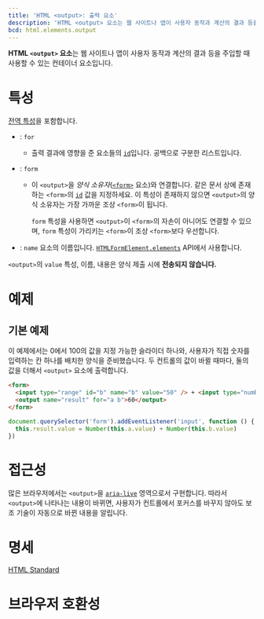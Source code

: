 ```yaml
---
title: 'HTML <output>: 출력 요소'
description: 'HTML <output> 요소는 웹 사이트나 앱이 사용자 동작과 계산의 결과 등을 주입할 때 사용할 수 있는 컨테이너 요소입니다.'
bcd: html.elements.output
---
```


**HTML `<output>` 요소**는 웹 사이트나 앱이 사용자 동작과 계산의 결과 등을 주입할 때 사용할 수 있는 컨테이너 요소입니다.

# 특성

[전역 특성](/docs/Web/HTML/Global_attributes)을 포함합니다.

- : `for`
  - 출력 결과에 영향을 준 요소들의 [`id`](/docs/Web/HTML/Global_attributes#term-id)입니다. 공백으로 구분한 리스트입니다.
- : `form`

  - 이 `<output>`을 _양식 소유자_([`<form>`](./form) 요소)와 연결합니다. 같은 문서 상에 존재하는 `<form>`의 [`id`](/docs/Web/HTML/Global_attributes#term-id) 값을 지정하세요. 이 특성이 존재하지 않으면 `<output>`의 양식 소유자는 가장 가까운 조상 `<form>`이 됩니다.

    `form` 특성을 사용하면 `<output>`이 `<form>`의 자손이 아니어도 연결할 수 있으며, `form` 특성이 가리키는 `<form>`이 조상 `<form>`보다 우선합니다.

- : `name`
  요소의 이름입니다. [`HTMLFormElement.elements`](https://developer.mozilla.org/en-US/docs/Web/API/HTMLFormElement/elements) API에서 사용합니다.

`<output>`의 `value` 특성, 이름, 내용은 양식 제출 시에 **전송되지 않습니다.**

# 예제

## 기본 예제

이 예제에서는 0에서 100의 값을 지정 가능한 슬라이더 하나와, 사용자가 직접 숫자를 입력하는 칸 하나를 배치한 양식을 준비했습니다. 두 컨트롤의 값이 바뀔 때마다, 둘의 값을 더해서 `<output>` 요소에 출력합니다.

```html hidden name=basic
<form>
  <input type="range" id="b" name="b" value="50" /> + <input type="number" id="a" name="a" value="10" /> =
  <output name="result" for="a b">60</output>
</form>
```

```js hidden name=basic
document.querySelector('form').addEventListener('input', function () {
  this.result.value = Number(this.a.value) + Number(this.b.value)
})
```

<LiveExample height={140} name="basic" />

# 접근성

많은 브라우저에서는 `<output>`을 [`aria-live`](https://developer.mozilla.org/en-US/docs/Web/Accessibility/ARIA/ARIA_Live_Regions) 영역으로서 구현합니다. 따라서 `<output>`에 나타나는 내용이 바뀌면, 사용자가 컨트롤에서 포커스를 바꾸지 않아도 보조 기술이 자동으로 바뀐 내용을 알립니다.

# 명세

[HTML Standard](https://html.spec.whatwg.org/multipage/form-elements.html#the-output-element)

# 브라우저 호환성

<BrowserCompat data={props.bcd} />
